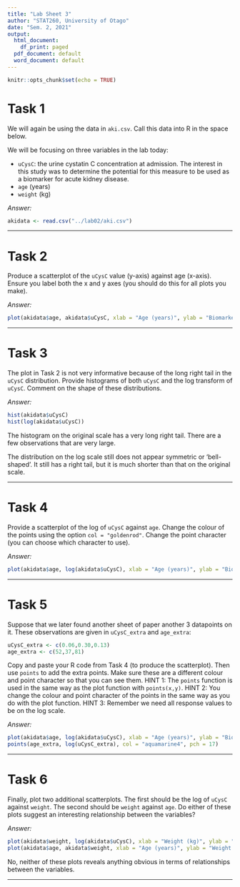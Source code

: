 ```yaml
---
title: "Lab Sheet 3"
author: "STAT260, University of Otago"
date: "Sem. 2, 2021"
output:
  html_document:
    df_print: paged
  pdf_document: default
  word_document: default
---
```


```r
knitr::opts_chunk$set(echo = TRUE)
```



# Task 1 
We will again be using the data in `aki.csv`.  Call this data into R in the space below.

We will be focusing on three variables in the lab today:

- `uCysC`: the urine cystatin C concentration at admission.  The interest in this study was to determine the potential for this measure to be used as a biomarker for acute kidney disease.
- `age` (years)
- `weight` (kg) 

_Answer:_

```r
akidata <- read.csv("../lab02/aki.csv")
```

******

# Task 2
Produce a scatterplot of the `uCysC` value (y-axis) against age (x-axis).  Ensure you label both the x and y axes (you should do this for all plots you make).

_Answer:_

```r
plot(akidata$age, akidata$uCysC, xlab = "Age (years)", ylab = "Biomarker (uCysC)")
```

******

# Task 3
The plot in Task 2 is not very informative because of the long right tail in the `uCysC` distribution.  Provide histograms of both `uCysC` and the log transform of `uCysC`.  Comment on the shape of these distributions.

_Answer:_

```r
hist(akidata$uCysC)
hist(log(akidata$uCysC))
```

The histogram on the original scale has a very long right tail.  There are a few observations that are very large.

The distribution on the log scale still does not appear symmetric or 'bell-shaped'.  It still has a right tail, but it is much shorter than that on the original scale.

******

# Task 4
Provide a scatterplot of the log of `uCysC` against `age`.  Change the colour of the points using the option `col = "goldenrod"`.  Change the point character (you can choose which character to use).

_Answer:_

```r
plot(akidata$age, log(akidata$uCysC), xlab = "Age (years)", ylab = "Biomarker (log uCysC)", col = "goldenrod", pch = 20)
```

******

# Task 5
Suppose that we later found another sheet of paper another 3 datapoints on it. These observations are given in `uCysC_extra` and `age_extra`:
```r
uCysC_extra <- c(0.06,0.30,0.13)
age_extra <- c(52,37,81)
```
Copy and paste your R code from Task 4 (to produce the scatterplot).  Then use `points` to add the extra points.  Make sure these are a different colour and point character so that you can see them.  HINT 1: The `points` function is used in the same way as the plot function with `points(x,y)`.  HINT 2: You change the colour and point character of the points in the same way as you do with the plot function. HINT 3: Remember we need all response values to be on the log scale.

_Answer:_

```r
plot(akidata$age, log(akidata$uCysC), xlab = "Age (years)", ylab = "Biomarker (log uCysC)", col = "goldenrod", pch = 20)
points(age_extra, log(uCysC_extra), col = "aquamarine4", pch = 17)
```

******

# Task 6
Finally, plot two additional scatterplots.  The first should be the log of `uCysC` against `weight`.  The second should be `weight` against `age`.  Do either of these plots suggest an interesting relationship between the variables?

_Answer:_


```r
plot(akidata$weight, log(akidata$uCysC), xlab = "Weight (kg)", ylab = "Biomarker (log uCysC)", pch = 20)
plot(akidata$age, akidata$weight, xlab = "Age (years)", ylab = "Weight (kg)", pch = 20)
```

No, neither of these plots reveals anything obvious in terms of relationships between the variables.

******
